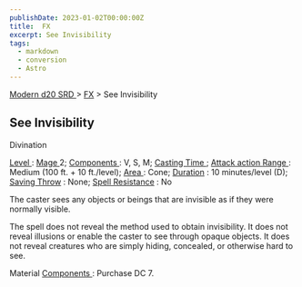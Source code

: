 ```yaml
---
publishDate: 2023-01-02T00:00:00Z
title:  FX
excerpt: See Invisibility
tags:
  - markdown
  - conversion
  - Astro
---
```


[ Modern d20 SRD ](/#modernD20) > [ FX](modern-d20-srd-fx-index) > See Invisibility

##  See Invisibility

Divination

[ Level ](modern-d20-srd-fx-level) : [ Mage ](modern-d20-srd-classes-advanced-mage) 2; [ Components ](modern-d20-srd-fx-components) : V, S, M; [ Casting Time ](modern-d20-srd-fx-casting-time) ; [ Attack action ](modern-d20-srd-combat-attack-actions) [ Range ](modern-d20-srd-fx-range) : Medium (100 ft. +
10 ft./level); [ Area ](modern-d20-srd-fx-area) : Cone; [ Duration](modern-d20-srd-fx-duration) : 10 minutes/level (D); [ Saving Throw](modern-d20-srd-basics-saving-throws) : None; [ Spell Resistance](modern-d20-srd-special-abilities-spell-resistance) : No

The caster sees any objects or beings that are invisible as if they were
normally visible.

The spell does not reveal the method used to obtain invisibility. It does not
reveal illusions or enable the caster to see through opaque objects. It does
not reveal creatures who are simply hiding, concealed, or otherwise hard to
see.

Material [ Components ](modern-d20-srd-fx-components) : Purchase DC 7.

